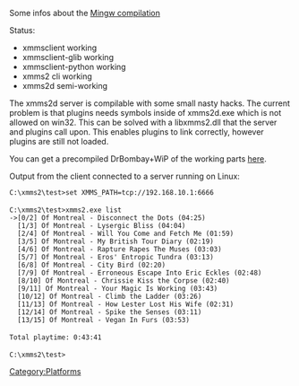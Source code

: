 {{Navbar}}

Some infos about the [[Windows/Mingw|Mingw compilation]]

Status:

* xmmsclient working
* xmmsclient-glib working
* xmmsclient-python working
* xmms2 cli working
* xmms2d semi-working


The xmms2d server is compilable with some small nasty hacks. The current problem is that plugins needs symbols inside of xmms2d.exe which is not allowed on win32. This can be solved with a libxmms2.dll that the server and plugins call upon. This enables plugins to link correctly, however plugins are still not loaded. 


You can get a precompiled DrBombay+WiP of the working parts [http://exodus.xmms.se/~nano/test.zip here].


Output from the client connected to a server running on Linux:

 C:\xmms2\test>set XMMS_PATH=tcp://192.168.10.1:6666
 
 C:\xmms2\test>xmms2.exe list
 ->[0/2] Of Montreal - Disconnect the Dots (04:25)
   [1/3] Of Montreal - Lysergic Bliss (04:04)
   [2/4] Of Montreal - Will You Come and Fetch Me (01:59)
   [3/5] Of Montreal - My British Tour Diary (02:19)
   [4/6] Of Montreal - Rapture Rapes The Muses (03:03)
   [5/7] Of Montreal - Eros' Entropic Tundra (03:13)
   [6/8] Of Montreal - City Bird (02:20)
   [7/9] Of Montreal - Erroneous Escape Into Eric Eckles (02:48)
   [8/10] Of Montreal - Chrissie Kiss the Corpse (02:40)
   [9/11] Of Montreal - Your Magic Is Working (03:43)
   [10/12] Of Montreal - Climb the Ladder (03:26)
   [11/13] Of Montreal - How Lester Lost His Wife (02:31)
   [12/14] Of Montreal - Spike the Senses (03:11)
   [13/15] Of Montreal - Vegan In Furs (03:53)
 
 Total playtime: 0:43:41
 
 C:\xmms2\test>

[[Category:Platforms]]